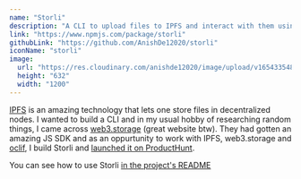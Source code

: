 ```yaml
---
name: "Storli"
description: "A CLI to upload files to IPFS and interact with them using wbeb3.storage"
link: "https://www.npmjs.com/package/storli"
githubLink: "https://github.com/AnishDe12020/storli"
iconName: "storli"
image:
  url: "https://res.cloudinary.com/anishde12020/image/upload/v1654335485/Blogfolio/og_vst6z1.png"
  height: "632"
  width: "1200"
---
```


[IPFS](https://ipfs.io/) is an amazing technology that lets one store files in decentralized nodes. I wanted to build a CLI and in my usual hobby of researching random things, I came across [web3.storage](https://web3.storage/) (great website btw). They had gotten an amazing JS SDK and as an oppurtunity to work with IPFS, web3.storage and [oclif](https://oclif.io/), I build Storli and [launched it on ProductHunt](https://www.producthunt.com/posts/storli).

You can see how to use Storli [in the project's README](https://github.com/AnishDe12020/storli?ref=producthunt#readme)
